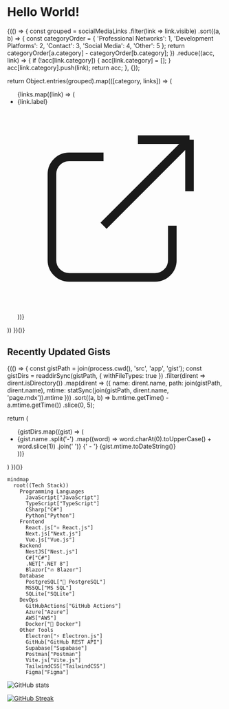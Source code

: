 
# Hello World!

{(() => {
const grouped = socialMediaLinks
.filter(link => link.visible)
.sort((a, b) => {
const categoryOrder = {
'Professional Networks': 1,
'Development Platforms': 2,
'Contact': 3,
'Social Media': 4,
'Other': 5
};
return categoryOrder[a.category] - categoryOrder[b.category];
})
.reduce((acc, link) => {
if (!acc[link.category]) {
acc[link.category] = [];
}
acc[link.category].push(link);
return acc;
}, {});

return Object.entries(grouped).map(([category, links]) => (

<div key={category}>
	<ul className='ml-6 list-disc'>
		{links.map((link) => (
			<li key={link.link.toString()}>
				<Link
					target='_blank'
					className='group inline-flex items-center font-medium text-blue-400 hover:underline'
					href={link.link.toString()}
				>
					{link.label}
					<svg
						className='ml-1 inline-block h-4 w-4 opacity-0 transition-opacity group-hover:opacity-100'
						xmlns='http://www.w3.org/2000/svg'
						fill='none'
						viewBox='0 0 24 24'
						stroke='currentColor'
					>
						<path
							strokeLinecap='round'
							strokeLinejoin='round'
							strokeWidth={2}
							d='M10 6H6a2 2 0 00-2 2v10a2 2 0 002 2h10a2 2 0 002-2v-4M14 4h6m0 0v6m0-6L10 14'
						/>
					</svg>
				</Link>
			</li>
		))}
	</ul>
</div>
)) })()}

## Recently Updated Gists

{(() => {
const gistPath = join(process.cwd(), 'src', 'app', 'gist');
const gistDirs = readdirSync(gistPath, { withFileTypes: true })
.filter(dirent => dirent.isDirectory())
.map(dirent => ({
name: dirent.name,
path: join(gistPath, dirent.name),
mtime: statSync(join(gistPath, dirent.name, 'page.mdx')).mtime
}))
.sort((a, b) => b.mtime.getTime() - a.mtime.getTime())
.slice(0, 5);

return (

<ul className='ml-6 list-disc'>
	{gistDirs.map((gist) => (
		<li key={gist.name}>
			<Link
				href={`/gist/${gist.name}`}
				className='font-medium text-blue-400 hover:underline'
			>
				{gist.name
					.split('-')
					.map((word) => word.charAt(0).toUpperCase() + word.slice(1))
					.join(' ')}
			</Link>
			{' - '}
			{gist.mtime.toDateString()}
		</li>
	))}
</ul>
) })()}

```mermaid
mindmap
  root((Tech Stack))
    Programming Languages
      JavaScript["JavaScript"]
      TypeScript["TypeScript"]
      CSharp["C#"]
      Python["Python"]
    Frontend
      React.js["⚛️ React.js"]
      Next.js["Next.js"]
      Vue.js["Vue.js"]
    Backend
      NestJS["Nest.js"]
      C#["C#"]
      .NET[".NET 8"]
      Blazor["🔥 Blazor"]
    Database
      PostgreSQL["🐘 PostgreSQL"]
      MSSQL["MS SQL"]
      SQLite["SQLite"]
    DevOps
      GitHubActions["GitHub Actions"]
      Azure["Azure"]
      AWS["AWS"]
      Docker["🐳 Docker"]
    Other Tools
      Electron["⚡ Electron.js"]
      GitHub["GitHub REST API"]
      Supabase["Supabase"]
      Postman["Postman"]
      Vite.js["Vite.js"]
      TailwindCSS["TailwindCSS"]
      Figma["Figma"]
```

![GitHub stats](https://github-readme-stats.vercel.app/api?username=sametcn99&show_icons=true&theme=dark)

[![GitHub Streak](https://github-readme-streak-stats.herokuapp.com?user=sametcn99&theme=dark&hide_border=true&border_radius=6&date_format=M%20j%5B%2C%20Y%5D)](https://git.io/streak-stats)
